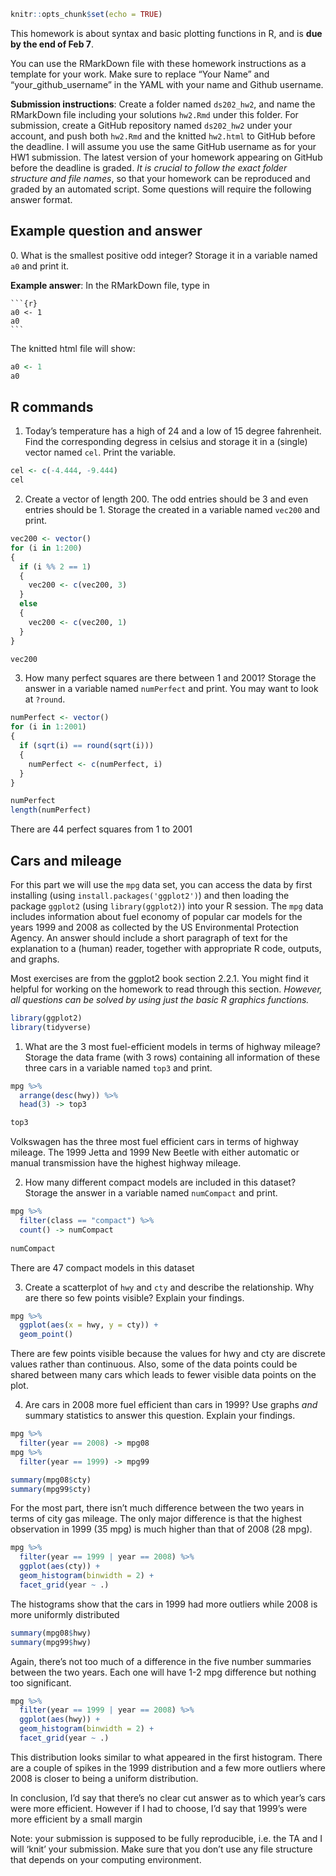 ```r
knitr::opts_chunk$set(echo = TRUE)
```

This homework is about syntax and basic plotting functions in R, and is **due by the end of Feb 7**. 

You can use the RMarkDown file with these homework instructions as a template for your work. 
Make sure to replace "Your Name" and "your_github_username" in the YAML with your name and Github username.

**Submission instructions**: Create a folder named `ds202_hw2`, and name the RMarkDown file including your solutions `hw2.Rmd` under this folder. For submission, create a GitHub repository named `ds202_hw2` under your account, and push both `hw2.Rmd` and the knitted `hw2.html` to GitHub before the deadline. I will assume you use the same GitHub username as for your HW1 submission. The latest version of your homework appearing on GitHub before the deadline is graded. *It is crucial to follow the exact folder structure and file names*, so that your homework can be reproduced and graded by an automated script. Some questions will require the following answer format.

## Example question and answer
0\. What is the smallest positive odd integer? Storage it in a variable named `a0` and print it.

**Example answer**:
In the RMarkDown file, type in
<pre><code>```{r}
a0 <- 1
a0
```</code></pre>
The knitted html file will show:
```r
a0 <- 1
a0
```

## R commands
1. Today's temperature has a high of 24 and a low of 15 degree fahrenheit.  Find the corresponding degress in celsius and storage it in a (single) vector named `cel`. Print the variable.
```r
cel <- c(-4.444, -9.444)
cel
```

2. Create a vector of length 200. The odd entries should be 3 and even entries should be 1. Storage the created in a variable named `vec200` and print.
```r
vec200 <- vector()
for (i in 1:200)
{
  if (i %% 2 == 1)
  {
    vec200 <- c(vec200, 3)
  }
  else
  {
    vec200 <- c(vec200, 1)
  }
}

vec200
```

3. How many perfect squares are there between 1 and 2001? Storage the answer in a  variable named `numPerfect` and print. You may want to look at `?round`.
```r
numPerfect <- vector()
for (i in 1:2001)
{
  if (sqrt(i) == round(sqrt(i)))
  {
    numPerfect <- c(numPerfect, i)
  }
}

numPerfect
length(numPerfect)
```
There are 44 perfect squares from 1 to 2001

## Cars and mileage
For this part we will use the `mpg` data set, you can access the data by first installing (using `install.packages('ggplot2')`) and then loading the package `ggplot2` (using `library(ggplot2)`) into your R session. The `mpg` data includes information about fuel economy of popular car models
for the years 1999 and 2008 as collected by the US Environmental Protection Agency. An answer should include a short paragraph of text for the explanation to a (human) reader, together with appropriate R code, outputs, and graphs.

Most exercises are from the ggplot2 book section 2.2.1. You might find it helpful for working on the homework to read through this section. *However, all questions can be solved by using just the basic R graphics functions.*
```r
library(ggplot2)
library(tidyverse)
```

1. What are the 3 most fuel-efficient models in terms of highway mileage? Storage the data frame (with 3 rows) containing all information of these three cars in a variable named `top3` and print.
```r
mpg %>%
  arrange(desc(hwy)) %>%
  head(3) -> top3

top3
```
Volkswagen has the three most fuel efficient cars in terms of highway mileage. The 1999 Jetta and 1999 New Beetle with either automatic or manual transmission have the highest highway mileage.

2. How many different compact models are included in this dataset? Storage the answer in  a variable named `numCompact` and print.
```r
mpg %>%
  filter(class == "compact") %>%
  count() -> numCompact
  
numCompact
```
There are 47 compact models in this dataset

3. Create a scatterplot of `hwy` and `cty` and describe the relationship. Why are there so few points visible? Explain your findings.
```r
mpg %>%
  ggplot(aes(x = hwy, y = cty)) +
  geom_point()
```
There are few points visible because the values for hwy and cty are discrete values rather than continuous. Also, some of the data points could be shared between many cars which leads to fewer visible data points on the plot.

4. Are cars in 2008 more fuel efficient than cars in 1999? Use graphs *and* summary statistics to answer this question. Explain your findings.
```r
mpg %>%
  filter(year == 2008) -> mpg08
mpg %>%
  filter(year == 1999) -> mpg99

summary(mpg08$cty)
summary(mpg99$cty)
```
For the most part, there isn't much difference between the two years in terms of city gas mileage. The only major difference is that the highest observation in 1999 (35 mpg) is much higher than that of 2008 (28 mpg).

```r
mpg %>%
  filter(year == 1999 | year == 2008) %>%
  ggplot(aes(cty)) +
  geom_histogram(binwidth = 2) +
  facet_grid(year ~ .)
```

The histograms show that the cars in 1999 had more outliers while 2008 is more uniformly distributed

```r
summary(mpg08$hwy)
summary(mpg99$hwy)
```

Again, there's not too much of a difference in the five number summaries between the two years. Each one will have 1-2 mpg difference but nothing too significant.

```r
mpg %>%
  filter(year == 1999 | year == 2008) %>%
  ggplot(aes(hwy)) +
  geom_histogram(binwidth = 2) +
  facet_grid(year ~ .)
```

This distribution looks similar to what appeared in the first histogram. There are a couple of spikes in the 1999 distribution and a few more outliers where 2008 is closer to being a uniform distribution.

In conclusion, I'd say that there's no clear cut answer as to which year's cars were more efficient. However if I had to choose, I'd say that 1999's were more efficient by a small margin

Note: your submission is supposed to be fully reproducible, i.e. the TA and I will 'knit' your submission. Make sure that you don't use any file structure that depends on your computing environment.